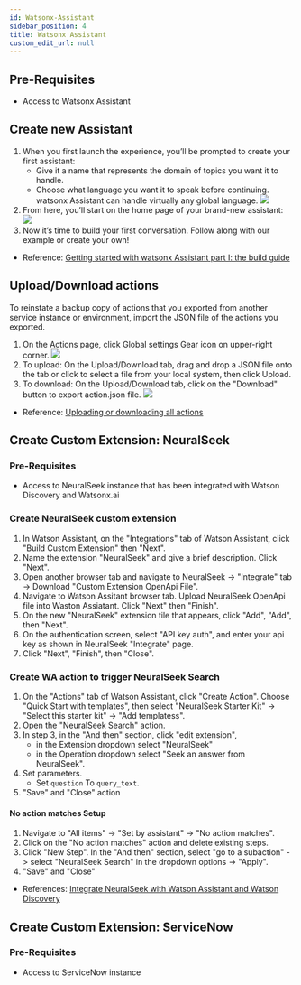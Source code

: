 ```yaml
---
id: Watsonx-Assistant
sidebar_position: 4
title: Watsonx Assistant
custom_edit_url: null
---
```

## Pre-Requisites
- Access to Watsonx Assistant

## Create new Assistant
1. When you first launch the experience, you’ll be prompted to create your first assistant: 
    - Give it a name that represents the domain of topics you want it to handle. 
    - Choose what language you want it to speak before continuing. watsonx Assistant can handle virtually any global language.
![](./assets/create-wxa-1.png)
1. From here, you’ll start on the home page of your brand-new assistant:
![](./assets/create-wxa-2.png)
1. Now it’s time to build your first conversation. Follow along with our example or create your own!
- Reference: [Getting started with watsonx Assistant part I: the build guide](https://www.ibm.com/blog/getting-started-with-the-new-watson-assistant-part-i-the-build-guide/?c=Watson%20Assistant)
## Upload/Download actions
To reinstate a backup copy of actions that you exported from another service instance or environment, import the JSON file of the actions you exported.
1. On the Actions page, click Global settings Gear icon on upper-right corner.
![](./assets/upload-wxa-actions1.png)
1. To upload: On the Upload/Download tab, drag and drop a JSON file onto the tab or click to select a file from your local system, then click Upload.
1. To download: On the Upload/Download tab, click on the "Download" button to export action.json file.
![](./assets/upload-wxa-actions2.png)
- Reference: [Uploading or downloading all actions](https://cloud.ibm.com/docs/watson-assistant?topic=watson-assistant-upload-download-actions)

## Create Custom Extension: NeuralSeek

### Pre-Requisites
- Access to NeuralSeek instance that has been integrated with Watson Discovery and Watsonx.ai
### Create NeuralSeek custom extension <a name="create-neuralseek-custom-extension"></a>
1. In Watson Assistant, on the "Integrations" tab of Watson Assistant, click "Build Custom Extension" then "Next".
2. Name the extension "NeuralSeek" and give a brief description. Click "Next".
3. Open another browser tab and navigate to NeuralSeek -> "Integrate" tab -> Download "Custom Extension OpenApi File".
4. Navigate to Watson Assitant browser tab. Upload NeuralSeek OpenApi file into Waston Assiatant. Click "Next" then "Finish".
5. On the new "NeuralSeek" extension tile that appears, click "Add", "Add", then "Next".
6. On the authentication screen, select "API key auth", and enter your api key as shown in NeuralSeek "Integrate" page.
7. Click "Next", "Finish", then "Close".



### Create WA action to trigger NeuralSeek Search <a name="create-wa-action-to-trigger-neuralseek-search"></a>
1. On the "Actions" tab of Watson Assistant, click "Create Action". Choose "Quick Start with templates", then select  "NeuralSeek Starter Kit" -> "Select this starter kit" -> "Add templatess".
1. Open the "NeuralSeek Search" action.
1. In step 3, in the "And then" section, click "edit extension", 
    - in the Extension dropdown select "NeuralSeek"
    - in the Operation dropdown select "Seek an answer from NeuralSeek".
1. Set parameters. 
    - Set `question` To `query_text`. 
1. "Save" and "Close" action
#### No action matches Setup
1. Navigate to "All items" -> "Set by assistant" -> "No action matches".
1. Click on the "No action matches" action and delete existing steps.
1. Click "New Step". In the "And then" section, select "go to a subaction"  -> select "NeuralSeek Search" in the dropdown options -> "Apply".
1. "Save" and "Close"

- References: [Integrate NeuralSeek with Watson Assistant and Watson Discovery](https://developer.ibm.com/tutorials/integrate-neuralseek-with-watson-assistant-and-watson-discovery/)

## Create Custom Extension: ServiceNow
### Pre-Requisites
- Access to ServiceNow instance
